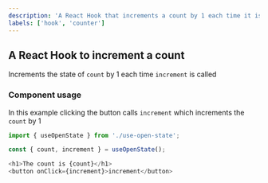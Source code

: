 ```yaml
---
description: 'A React Hook that increments a count by 1 each time it is called.'
labels: ['hook', 'counter']
---
```



## A React Hook to increment a count

Increments the state of `count` by 1 each time `increment` is called

### Component usage

In this example clicking the button calls `increment` which increments the `count` by 1

```js
import { useOpenState } from './use-open-state';

const { count, increment } = useOpenState();

<h1>The count is {count}</h1>
<button onClick={increment}>increment</button>
```
